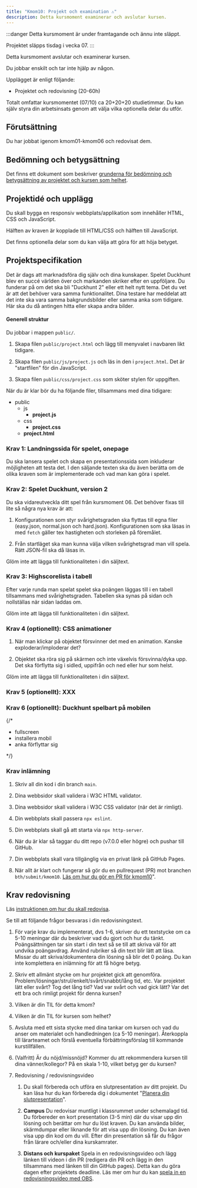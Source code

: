 ```yaml
---
title: "Kmom10: Projekt och examination ⚠️" 
description: Detta kursmoment examinerar och avslutar kursen.
---
```




:::danger
Detta kursmoment är under framtagande och ännu inte släppt.

Projektet släpps tisdag i vecka 07.
:::


Detta kursmoment avslutar och examinerar kursen.

Du jobbar enskilt och tar inte hjälp av någon.

Upplägget är enligt följande:

* Projektet och redovisning (20-60h)

Totalt omfattar kursmomentet (07/10) ca 20+20+20 studietimmar. Du kan själv styra din arbetsinsats genom att välja vilka optionella delar du utför.



## Förutsättning

Du har jobbat igenom kmom01-kmom06 och redovisat dem.



## Bedömning och betygsättning

Det finns ett dokument som beskriver [grunderna för bedömning och betygsättning av projektet och kursen som helhet](/website/intro/bedomning-och-betygsattning/).



## Projektidé och upplägg

Du skall bygga en responsiv webbplats/applikation som innehåller HTML, CSS och JavaScript.

Hälften av kraven är kopplade till HTML/CSS och hälften till JavaScript.

Det finns optionella delar som du kan välja att göra för att höja betyget.



## Projektspecifikation

Det är dags att marknadsföra dig själv och dina kunskaper. Spelet Duckhunt blev en succé världen över och markanden skriker efter en uppföljare. Du funderar på om det ska bli "Duckhunt 2" eller ett helt nytt tema. Det du vet är att det behöver vara samma funktionalitet. Dina testare har meddelat att det inte ska vara samma bakgrundsbilder eller samma anka som tidigare. Här ska du då antingen hitta eller skapa andra bilder.



#### Generell struktur

Du jobbar i mappen `public/`.

1. Skapa filen `public/project.html` och lägg till menyvalet i navbaren likt tidigare.

2. Skapa filen `public/js/project.js` och läs in den i `project.html`. Det är "startfilen" för din JavaScript.

3. Skapa filen `public/css/project.css` som sköter stylen för uppgiften.

När du är klar bör du ha följande filer, tillsammans med dina tidigare:

<FileTree>

- public
  - js
    - **project.js**
  - css
    - **project.css**
  - **project.html**

</FileTree>





### Krav 1: Landningssida för spelet, onepage

Du ska lansera spelet och skapa en presentationssida som inkluderar möjligheten att testa det. I den säljande texten ska du även berätta om de olika kraven som är implementerade och vad man kan göra i spelet. 



### Krav 2: Spelet Duckhunt, version 2

Du ska vidareutveckla ditt spel från kursmoment 06. Det behöver fixas till lite så några nya krav är att:

1. Konfigurationen som styr svårighetsgraden ska flyttas till egna filer (easy.json, normal.json och hard.json). Konfigurationen som ska läsas in med `fetch` gäller tex hastigheten och storleken på föremålet.

1. Från startläget ska man kunna välja vilken svårighetsgrad man vill spela. Rätt JSON-fil ska då läsas in.

Glöm inte att lägga till funktionaliteten i din säljtext.



### Krav 3: Highscorelista i tabell

Efter varje runda man spelat spelet ska poängen läggas till i en tabell tillsammans med svårighetsgraden. Tabellen ska synas på sidan och nollställas när sidan laddas om.

Glöm inte att lägga till funktionaliteten i din säljtext.



### Krav 4 (optionellt): CSS animationer

1. När man klickar på objektet försvinner det med en animation. Kanske exploderar/imploderar det?

1. Objektet ska röra sig på skärmen och inte växelvis försvinna/dyka upp. Det ska förflytta sig i sidled, uppifrån och ned eller hur som helst. 

Glöm inte att lägga till funktionaliteten i din säljtext.


### Krav 5 (optionellt): XXX



### Krav 6 (optionellt): Duckhunt spelbart på mobilen

{/*

* fullscreen 
* installera mobil
* anka förflyttar sig

*/}

### Krav inlämning

1. Skriv all din kod i din branch `main`. 

1. Dina webbsidor skall validera i W3C HTML validator.

1. Dina webbsidor skall validera i W3C CSS validator (när det är rimligt).

1. Din webbplats skall passera `npx eslint`.

1. Din webbplats skall gå att starta via `npx http-server`.

1. När du är klar så taggar du ditt repo (v7.0.0 eller högre) och pushar till GitHub.

1. Din webbplats skall vara tillgänglig via en privat länk på GitHub Pages.

1. När allt är klart och fungerar så gör du en pullrequest (PR) mot branchen `bth/submit/kmom10`. [Läs om hur du gör en PR för kmom10](/website/laromaterial/instruktion/gor-en-pr-for-kmom10)".



## Krav redovisning

Läs [instruktionen om hur du skall redovisa](/website/laromaterial/instruktion/resultat-och-redovisning).

Se till att följande frågor besvaras i din redovisningstext.

1. För varje krav du implementerat, dvs 1-6, skriver du ett textstycke om ca 5-10 meningar där du beskriver vad du gjort och hur du tänkt. Poängsättningen tar sin start i din text så se till att skriva väl för att undvika poängavdrag. Använd rubriker så din text blir lätt att läsa. Missar du att skriva/dokumentera din lösning så blir det 0 poäng. Du kan inte komplettera en inlämning för att få högre betyg.

1. Skriv ett allmänt stycke om hur projektet gick att genomföra. Problem/lösningar/strul/enkelt/svårt/snabbt/lång tid, etc. Var projektet lätt eller svårt? Tog det lång tid? Vad var svårt och vad gick lätt? Var det ett bra och rimligt projekt för denna kursen?

1. Vilken är din TIL för detta kmom?
1. Vilken är din TIL för kursen som helhet?

1. Avsluta med ett sista stycke med dina tankar om kursen och vad du anser om materialet och handledningen (ca 5-10 meningar). Återkoppla till lärarteamet och förslå eventuella förbättringsförslag till kommande kurstillfällen. 

1. (Valfritt) Är du nöjd/missnöjd? Kommer du att rekommendera kursen till dina vänner/kollegor? På en skala 1-10, vilket betyg ger du kursen?

1. Redovisning / redovisningsvideo

    1. Du skall förbereda och utföra en slutpresentation av ditt projekt. Du kan läsa hur du kan förbereda dig i dokumentet "[Planera din slutpresentation](/website/laromaterial/instruktion/planera-din-slutpresentation/)".

    1. **Campus** Du redovisar muntligt i klassrummet under schemalagd tid. Du förbereder en kort presentation (3-5 min) där du visar upp din lösning och berättar om hur du löst kraven. Du kan använda bilder, skärmdumpar eller liknande för att visa upp din lösning. Du kan även visa upp din kod om du vill. Efter din presentation så får du frågor från lärare och/eller dina kurskamrater.

    1. **Distans och kurspaket** Spela in en redovisningsvideo och lägg länken till videon i din PR (redigera din PR och lägg in den tillsammans med länken till din GitHub pages). Detta kan du göra dagen efter projektets deadline. Läs mer om hur du kan [spela in en redovisningsvideo med OBS](/website/laromaterial/instruktion/redovisningsvideo-spela-in/).
